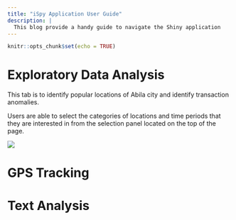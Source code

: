 ```yaml
---
title: "iSpy Application User Guide"
description: |
  This blog provide a handy guide to navigate the Shiny application 
---
```


```r
knitr::opts_chunk$set(echo = TRUE)
```

# Exploratory Data Analysis

This tab is to identify popular locations of Abila city and identify transaction anomalies.

Users are able to select the categories of locations and time periods that they are interested in from the selection panel located on the top of the page. 

![](User_Guide_IMG/01.PNG)




# GPS Tracking

# Text Analysis 